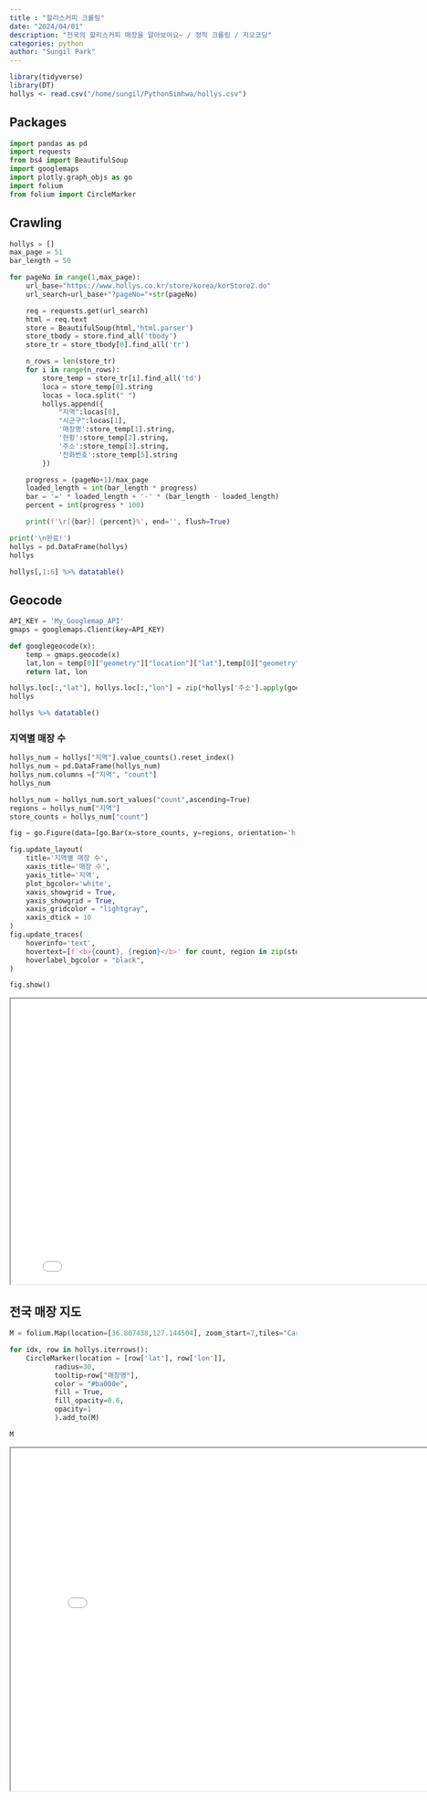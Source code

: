 ```yaml
---
title : "할리스커피 크롤링"
date: "2024/04/01"
description: "전국의 할리스커피 매장을 알아보아요~ / 정적 크롤링 / 지오코딩"
categories: python
author: "Sungil Park"
---
```


```r
library(tidyverse)
library(DT)
hollys <- read.csv("/home/sungil/PythonSimhwa/hollys.csv")
```

## Packages

```python
import pandas as pd
import requests
from bs4 import BeautifulSoup
import googlemaps
import plotly.graph_objs as go
import folium
from folium import CircleMarker
```

## Crawling

```python
hollys = []
max_page = 51
bar_length = 50

for pageNo in range(1,max_page):
    url_base="https://www.hollys.co.kr/store/korea/korStore2.do"
    url_search=url_base+"?pageNo="+str(pageNo)

    req = requests.get(url_search)
    html = req.text
    store = BeautifulSoup(html,'html.parser')
    store_tbody = store.find_all('tbody')
    store_tr = store_tbody[0].find_all('tr')

    n_rows = len(store_tr)
    for i in range(n_rows):
        store_temp = store_tr[i].find_all('td')
        loca = store_temp[0].string
        locas = loca.split(" ")
        hollys.append({
            "지역":locas[0],
            "시군구":locas[1],
            '매장명':store_temp[1].string,	
            '현황':store_temp[2].string,	
            '주소':store_temp[3].string,	
            '전화번호':store_temp[5].string
        })

    progress = (pageNo+1)/max_page
    loaded_length = int(bar_length * progress)
    bar = '=' * loaded_length + '-' * (bar_length - loaded_length)
    percent = int(progress * 100)

    print(f'\r[{bar}] {percent}%', end='', flush=True)

print('\n완료!')
hollys = pd.DataFrame(hollys)
hollys
```

```r
hollys[,1:6] %>% datatable()
```

## Geocode

```python
API_KEY = 'My_Googlemap_API'
gmaps = googlemaps.Client(key=API_KEY)

def googlegeocode(x):
    temp = gmaps.geocode(x)
    lat,lon = temp[0]["geometry"]["location"]["lat"],temp[0]["geometry"]["location"]["lng"]
    return lat, lon

hollys.loc[:,"lat"], hollys.loc[:,"lon"] = zip(*hollys['주소'].apply(googlegeocode))
hollys
```


```r
hollys %>% datatable()
```

### 지역별 매장 수

```python
hollys_num = hollys["지역"].value_counts().reset_index()
hollys_num = pd.DataFrame(hollys_num)
hollys_num.columns =["지역", "count"]
hollys_num

hollys_num = hollys_num.sort_values("count",ascending=True)
regions = hollys_num["지역"]
store_counts = hollys_num["count"]

fig = go.Figure(data=[go.Bar(x=store_counts, y=regions, orientation='h',marker_color = "#ba000e")])

fig.update_layout(
    title='지역별 매장 수',
    xaxis_title='매장 수',
    yaxis_title='지역',
    plot_bgcolor='white',
    xaxis_showgrid = True,
    yaxis_showgrid = True,
    xaxis_gridcolor = "lightgray",
    xaxis_dtick = 10
)
fig.update_traces(
    hoverinfo='text',
    hovertext=[f'<b>{count}, {region}</b>' for count, region in zip(store_counts, regions)],
    hoverlabel_bgcolor = "black",
)

fig.show()
```

<iframe src="할리스_지역별_매장수.html" width="800" height="500">

</iframe>

## 전국 매장 지도

```python
M = folium.Map(location=[36.807438,127.144504], zoom_start=7,tiles="Cartodb Positron")

for idx, row in hollys.iterrows():
    CircleMarker(location = [row['lat'], row['lon']],
           radius=30,
           tooltip=row["매장명"],
           color = "#ba000e",
           fill = True,
           fill_opacity=0.6,
           opacity=1
           ).add_to(M)

M
```

<iframe src="할리스_전국매장.html" width="800" height="600">

</iframe>
